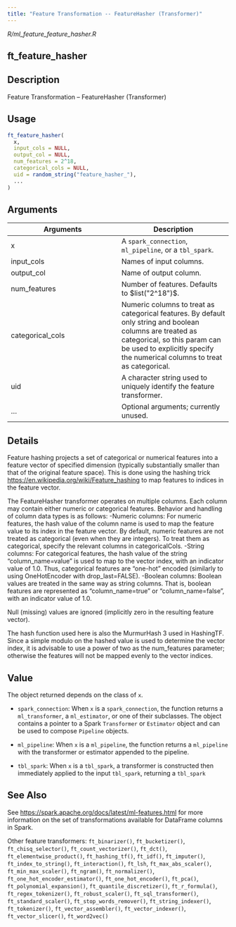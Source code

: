 ```yaml
---
title: "Feature Transformation -- FeatureHasher (Transformer)"
---
```


*R/ml_feature_feature_hasher.R*

## ft_feature_hasher

## Description
Feature Transformation -- FeatureHasher (Transformer) 


## Usage
```r
ft_feature_hasher( 
  x, 
  input_cols = NULL, 
  output_col = NULL, 
  num_features = 2^18, 
  categorical_cols = NULL, 
  uid = random_string("feature_hasher_"), 
  ... 
) 
```

## Arguments
|Arguments|Description|
|---|---|
| x | A `spark_connection`, `ml_pipeline`, or a `tbl_spark`. |
| input_cols | Names of input columns. |
| output_col | Name of output column. |
| num_features | Number of features. Defaults to $list("2^18")$. |
| categorical_cols | Numeric columns to treat as categorical features. By default only string and boolean columns are treated as categorical, so this param can be used to explicitly specify the numerical columns to treat as categorical. |
| uid | A character string used to uniquely identify the feature transformer. |
| ... | Optional arguments; currently unused. |

## Details

Feature hashing projects a set of categorical or numerical features into a   feature vector of specified dimension (typically substantially smaller than   that of the original feature space). This is done using the hashing trick   [https://en.wikipedia.org/wiki/Feature_hashing](https://en.wikipedia.org/wiki/Feature_hashing) to map features to indices   in the feature vector. 

  The FeatureHasher transformer operates on multiple columns. Each column may     contain either numeric or categorical features. Behavior and handling of     column data types is as follows: -Numeric columns: For numeric features,     the hash value of the column name is used to map the feature value to its     index in the feature vector. By default, numeric features are not treated     as categorical (even when they are integers). To treat them as categorical,     specify the relevant columns in categoricalCols. -String columns: For      categorical features, the hash value of the string "column_name=value"      is used to map to the vector index, with an indicator value of 1.0.      Thus, categorical features are "one-hot" encoded (similarly to using      OneHotEncoder with drop_last=FALSE). -Boolean columns: Boolean values      are treated in the same way as string columns. That is, boolean features      are represented as "column_name=true" or "column_name=false", with an      indicator value of 1.0. 

 Null (missing) values are ignored (implicitly zero in the resulting feature vector). 

 The hash function used here is also the MurmurHash 3 used in HashingTF. Since a  simple modulo on the hashed value is used to determine the vector index, it is  advisable to use a power of two as the num_features parameter; otherwise the  features will not be mapped evenly to the vector indices. 


## Value

The object returned depends on the class of `x`. 

  

- `spark_connection`: When `x` is a `spark_connection`, the function returns a `ml_transformer`,   a `ml_estimator`, or one of their subclasses. The object contains a pointer to   a Spark `Transformer` or `Estimator` object and can be used to compose   `Pipeline` objects. 

  

- `ml_pipeline`: When `x` is a `ml_pipeline`, the function returns a `ml_pipeline` with   the transformer or estimator appended to the pipeline. 

  

- `tbl_spark`: When `x` is a `tbl_spark`, a transformer is constructed then   immediately applied to the input `tbl_spark`, returning a `tbl_spark`



## See Also

See [https://spark.apache.org/docs/latest/ml-features.html](https://spark.apache.org/docs/latest/ml-features.html) for   more information on the set of transformations available for DataFrame   columns in Spark. 

Other feature transformers:  `ft_binarizer()`, `ft_bucketizer()`, `ft_chisq_selector()`, `ft_count_vectorizer()`, `ft_dct()`, `ft_elementwise_product()`, `ft_hashing_tf()`, `ft_idf()`, `ft_imputer()`, `ft_index_to_string()`, `ft_interaction()`, `ft_lsh`, `ft_max_abs_scaler()`, `ft_min_max_scaler()`, `ft_ngram()`, `ft_normalizer()`, `ft_one_hot_encoder_estimator()`, `ft_one_hot_encoder()`, `ft_pca()`, `ft_polynomial_expansion()`, `ft_quantile_discretizer()`, `ft_r_formula()`, `ft_regex_tokenizer()`, `ft_robust_scaler()`, `ft_sql_transformer()`, `ft_standard_scaler()`, `ft_stop_words_remover()`, `ft_string_indexer()`, `ft_tokenizer()`, `ft_vector_assembler()`, `ft_vector_indexer()`, `ft_vector_slicer()`, `ft_word2vec()`

